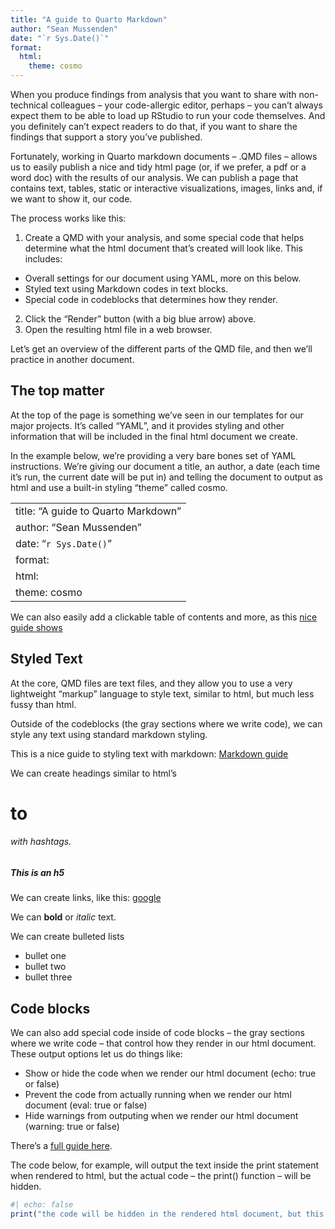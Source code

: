 ```yaml
---
title: "A guide to Quarto Markdown"
author: "Sean Mussenden"
date: "`r Sys.Date()`"
format:
  html:
    theme: cosmo
---
```


When you produce findings from analysis that you want to share with non-technical colleagues -- your code-allergic editor, perhaps -- you can't always expect them to be able to load up RStudio to run your code themselves. And you definitely can't expect readers to do that, if you want to share the findings that support a story you've published.

Fortunately, working in Quarto markdown documents -- .QMD files -- allows us to easily publish a nice and tidy html page (or, if we prefer, a pdf or a word doc) with the results of our analysis. We can publish a page that contains text, tables, static or interactive visualizations, images, links and, if we want to show it, our code.

The process works like this:

1.  Create a QMD with your analysis, and some special code that helps determine what the html document that's created will look like. This includes:
  * Overall settings for our document using YAML, more on this below.
  * Styled text using Markdown codes in text blocks. 
  * Special code in codeblocks that determines how they render.
2.  Click the "Render" button (with a big blue arrow) above. 
3.  Open the resulting html file in a web browser. 

Let's get an overview of the different parts of the QMD file, and then we'll practice in another document.

##  The top matter

At the top of the page is something we've seen in our templates for our major projects. It's called "YAML", and it provides styling and other information that will be included in the final html document we create. 

In the example below, we're providing a very bare bones set of YAML instructions.  We're giving our document a title, an author, a date (each time it's run, the current date will be put in) and telling the document to output as html and use a built-in styling "theme" called cosmo. 

---
title: "A guide to Quarto Markdown"
author: "Sean Mussenden"
date: "`r Sys.Date()`"
format:
  html:
    theme: cosmo
---

We can also easily add a clickable table of contents and more, as this [nice guide shows](https://quarto.org/docs/output-formats/html-basics.html#table-of-contents)


## Styled Text

At the core, QMD files are text files, and they allow you to use a very lightweight "markup" language to style text, similar to html, but much less fussy than html. 

Outside of the codeblocks (the gray sections where we write code), we can style any text using standard markdown styling. 

This is a nice guide to styling text with markdown: [Markdown guide ](https://quarto.org/docs/authoring/markdown-basics.html)

We can create headings similar to html's <h1> to <h6> with hashtags.  

##### This is an h5

We can create links, like this: [google](https://google.com)

We can **bold** or *italic* text. 

We can create bulleted lists

* bullet one
* bullet two
* bullet three

## Code blocks

We can also add special code inside of code blocks -- the gray sections where we write code -- that control how they render in our html document.  These output options let us do things like:

* Show or hide the code when we render our html document  (echo: true or false)
* Prevent the code from actually running when we render our html document (eval: true or false)
* Hide warnings from outputing when we render our html document (warning: true or false)

There's a [full guide here](https://quarto.org/docs/computations/execution-options.html#output-options).

The code below, for example, will output the text inside the print statement when rendered to html, but the actual code -- the print() function -- will be hidden.

```r
#| echo: false
print("the code will be hidden in the rendered html document, but this will output")
```
